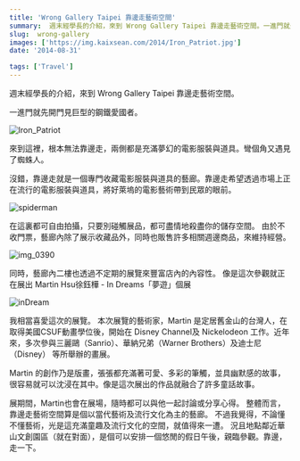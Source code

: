```yaml
---
title: 'Wrong Gallery Taipei 靠邊走藝術空間'
summary:  週末經學長的介紹，來到 Wrong Gallery Taipei 靠邊走藝術空間。一進門就先開門見巨型的鋼鐵愛國者。
slug:  wrong-gallery
images: ['https://img.kaixsean.com/2014/Iron_Patriot.jpg']
date: '2014-08-31'

tags: ['Travel']
---
```


週末經學長的介紹，來到 Wrong Gallery Taipei 靠邊走藝術空間。

一進門就先開門見巨型的鋼鐵愛國者。

![Iron_Patriot](https://img.kaixsean.com/2014/Iron_Patriot.jpg)

來到這裡，根本無法靠邊走，兩側都是充滿夢幻的電影服裝與道具。彎個角又遇見了蜘蛛人。

沒錯，靠邊走就是一個專門收藏電影服裝與道具的藝廊。靠邊走希望透過市場上正在流行的電影服裝與道具，將好萊塢的電影藝術帶到民眾的眼前。 

![spiderman](https://img.kaixsean.com/2014/spiderman.jpg)

在這裏都可自由拍攝，只要別碰觸展品，都可盡情地殺盡你的儲存空間。 由於不收門票，藝廊內除了展示收藏品外，同時也販售許多相關週邊商品，來維持經營。

![img_0390](https://img.kaixsean.com/2014/img_0390.jpg)

同時，藝廊內二樓也透過不定期的展覽來豐富店內的內容性。 像是這次參觀就正在展出 Martin Hsu徐鈺樺 - In Dreams「夢遊」個展

![inDream](https://img.kaixsean.com/2014/inDream.jpg)

我相當喜愛這次的展覽。 本次展覽的藝術家，Martin 是定居舊金山的台灣人，在取得美國CSUF動畫學位後，開始在 Disney Channel及 Nickelodeon 工作。近年來，多次參與三麗鷗（Sanrio）、華納兄弟（Warner Brothers）及迪士尼（Disney） 等所舉辦的畫展。

Martin 的創作乃是版畫，張張都充滿著可愛、多彩的筆觸，並具幽默感的故事，很容易就可以沈浸在其中。像是這次展出的作品就融合了許多童話故事。

展期間，Martin也會在展場，隨時都可以與他一起討論或分享心得。 整體而言，靠邊走藝術空間算是個以當代藝術及流行文化為主的藝廊。 不過我覺得，不論懂不懂藝術，光是這充滿童趣及流行文化的空間，就值得來一遭。 況且地點鄰近華山文創園區（就在對面），是個可以安排一個悠閒的假日午後，親臨參觀。靠邊，走一下。